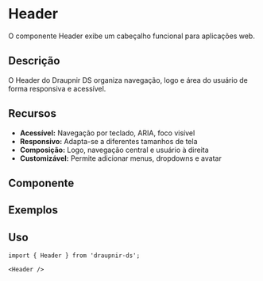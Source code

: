 
<Meta of={HeaderStories} component={Header}/>

# Header

O componente Header exibe um cabeçalho funcional para aplicações web.

## Descrição
O Header do Draupnir DS organiza navegação, logo e área do usuário de forma responsiva e acessível.

## Recursos
- **Acessível:** Navegação por teclado, ARIA, foco visível
- **Responsivo:** Adapta-se a diferentes tamanhos de tela
- **Composição:** Logo, navegação central e usuário à direita
- **Customizável:** Permite adicionar menus, dropdowns e avatar

## Componente
<Primary />

## Exemplos
<Canvas>
  <Story of={HeaderStories.Default} />
</Canvas>

## Uso

```tsx
import { Header } from 'draupnir-ds';

<Header />
``` 